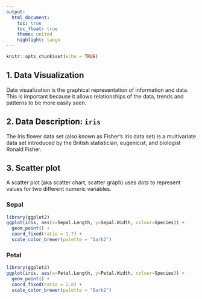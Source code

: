 ```yaml
---
output: 
  html_document:
    toc: true
    toc_float: true
    theme: united
    highlight: tango
---
```


```r
knitr::opts_chunk$set(echo = TRUE)
```

## 1. Data Visualization 

Data visualization is the graphical representation of information and data. This is important because it allows relationships of the data, trends and patterns to be more easily seen.

## 2. Data Description: `iris`

The Iris flower data set (also known as Fisher's Iris data set) is a multivariate data set introduced by the British statistician, eugenicist, and biologist Ronald Fisher.

## 3. Scatter plot {.tabset}

A scatter plot (aka scatter chart, scatter graph) uses dots to represent values for two different numeric variables. 

### Sepal

```r
library(ggplot2)
ggplot(iris, aes(x=Sepal.Length, y=Sepal.Width, colour=Species)) + 
  geom_point() + 
  coord_fixed(ratio = 1.7) + 
  scale_color_brewer(palette = "Dark2")

```

### Petal

```r
library(ggplot2)
ggplot(iris, aes(x=Petal.Length, y=Petal.Width, colour=Species)) + 
  geom_point() + 
  coord_fixed(ratio = 2.8) + 
  scale_color_brewer(palette = "Dark2")

```



